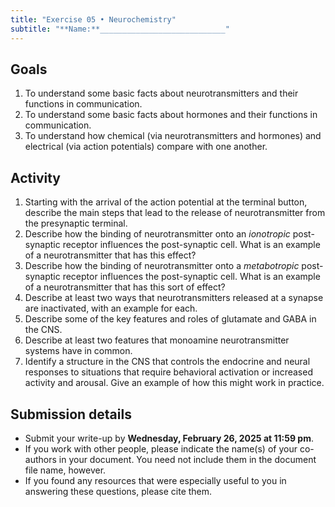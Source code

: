 ```yaml
---
title: "Exercise 05 • Neurochemistry"
subtitle: "**Name:**____________________________"
---
```


## Goals

1. To understand some basic facts about neurotransmitters and their functions in communication.
2. To understand some basic facts about hormones and their functions in communication.
3. To understand how chemical (via neurotransmitters and hormones) and electrical (via action potentials) compare with one another.

## Activity

1. Starting with the arrival of the action potential at the terminal button, describe the main steps that lead to the release of neurotransmitter from the presynaptic terminal.
2. Describe how the binding of neurotransmitter onto an *ionotropic* post-synaptic receptor influences the post-synaptic cell. What is an example of a neurotransmitter that has this effect?
3. Describe how the binding of neurotransmitter onto a *metabotropic* post-synaptic receptor influences the post-synaptic cell. What is an example of a neurotransmitter that has this sort of effect?
4. Describe at least two ways that neurotransmitters released at a synapse are inactivated, with an example for each.
5. Describe some of the key features and roles of glutamate and GABA in the CNS.
6. Describe at least two features that monoamine neurotransmitter systems have in common.
7. Identify a structure in the CNS that controls the endocrine and neural responses to situations that require behavioral activation or increased activity and arousal. Give an example of how this might work in practice.

## Submission details

- Submit your write-up by [**Wednesday, February 26, 2025 at 11:59 pm**]{.orange_due}.
- If you work with other people, please indicate the name(s) of your co-authors in your document. You need not include them in the document file name, however.
- If you found any resources that were especially useful to you in answering these questions, please cite them.

